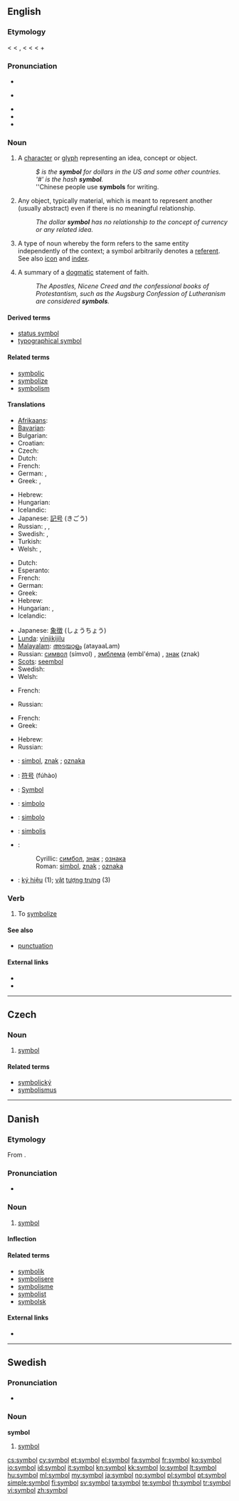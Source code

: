 {{also|Symbol}}
==English==
{{wikipedia|dab=Symbol (disambiguation)|mul=Symbol}}

===Etymology===
< {{etyl|fr}} {{term|symbole}} < {{etyl|la}} {{term|symbolus}}, {{term|symbolum||a sign, mark, token, symbol, in Late Latin also a creed}} < {{etyl|grc}} {{term|σύμβολον|sc=polytonic|tr=sumbolon||a sign by which one infers something; a  mark, token, badge, ticket, tally, check, a signal, watchword, outward sign}} < {{term|συμβάλλω|sc=polytonic|tr=sumballō||I throw together, dash together, compare, correspond, tally, come to a conclusion}} < {{term|σύν|sc=polytonic|tr=sun||with, together}} + {{term|βάλλω|sc=polytonic|tr=ballō||I throw, put}}

===Pronunciation===
* {{IPA|/sɪmbəɫ/}}
* {{a|US}} {{SAMPA|/sIm.bVl/}}
* {{audio|en-us-symbol.ogg|Audio (US)}}
* {{rhymes|ɪmbəl}}
* {{homophones|cymbal}}

===Noun===
{{en-noun}}

# A [[character]] or [[glyph]] representing an idea, concept or object.
#: ''$ is the '''symbol''' for dollars in the US and some other countries.''
#: '' '#' is the hash '''symbol'''.''
#: ''Chinese people use '''symbols''' for writing.
# Any object, typically material, which is meant to represent another (usually abstract) even if there is no meaningful relationship.
#: ''The dollar '''symbol''' has no relationship to the concept of currency or any related idea.''
# {{linguistics}} A type of noun whereby the form refers to the same entity independently of the context; a symbol arbitrarily denotes a [[referent]]. See also [[icon]] and [[index]].
# A summary of a [[dogmatic]] statement of faith.
#: ''The Apostles, Nicene Creed and the confessional books of Protestantism, such as the Augsburg Confession of Lutheranism are considered '''symbols'''.''

====Derived terms====
* [[status symbol]]
* [[typographical symbol]]

====Related terms====
* [[symbolic]]
* [[symbolize]]
* [[symbolism]]

====Translations====
{{trans-top|character or glyph}}
* [[Afrikaans]]: {{t|af|simbool}}
* [[Bavarian]]: {{tø|bar|Sümbol}}
* Bulgarian: {{t+|bg|символ|m|tr=símvol}}
* Croatian: {{t|hr|simbol}}
* Czech: {{t+|cs|symbol|m}}
* Dutch: {{t+|nl|symbool}}
* French: {{t+|fr|symbole|m}}
* German: {{t+|de|Symbol|n}}, {{t-|de|jel}}
* Greek: {{t+|el|σύμβολο|n|tr=sýmvolo}}, {{t+|el|έμβλημα|n|tr=émvlima}}
{{trans-mid}}
* Hebrew: {{t+|he|סמל|m|tr=sémel}}
* Hungarian: {{t+|hu|szimbólum}}
* Icelandic: {{t+|is|tákn|n}}
* Japanese: [[記号]] (きごう)
* Russian: {{t+|ru|символ|m|tr=símvol}}, {{t+|ru|эмблема|f|tr=embl'éma}}, {{t+|ru|знак|m|tr=znak}}
* Swedish: {{t+|sv|symbol|c}}, {{t+|sv|tecken|n}}
* Turkish: {{t+|tr|simge}}
* Welsh: {{t|cy|llythyren|f}}, {{t|cy|symbol|f}}
{{trans-bottom}}

{{trans-top|object meant to represent another}}
* Dutch: {{t+|nl|symbool}}
* Esperanto: {{t-|eo|simbolo|xs=Esperanto}}
* French: {{t+|fr|symbole|m}}
* German: {{t+|de|Symbol|n}}
* Greek: {{t+|el|σύμβολο|n|tr=sýmvolo}}
* Hebrew: {{t+|he|סמל|m|tr=sémel}}
* Hungarian: {{t+|hu|szimbólum}}, {{t+|hu|jelkép}}
* Icelandic: {{t+|is|tákn|n}}
{{trans-mid}}
* Japanese: [[象徴]] (しょうちょう)
* [[Lunda]]: [[yinjikijilu]]
* [[Malayalam]]: [[അടയാളം]] (atayaaLam)
* Russian: [[символ]] (símvol) {{m}}, [[эмблема]] (embl'éma) {{f}}, [[знак]] (znak) {{m}}
* [[Scots]]: [[seembol]]
* Swedish: {{t+|sv|symbol|c}}
* Welsh: {{t|cy|symbol|f}}
{{trans-bottom}}

{{trans-top|type of noun}}
* French: {{t+|fr|symbole|m}}
{{trans-mid}}
* Russian: {{t+|ru|символ|m|tr=símvol}}
{{trans-bottom}}

{{trans-top|summary of a dogmatic statement of faith}}
* French: {{t+|fr|symbole|m}}
* Greek: {{t+|el|σύμβολο|n|tr=sýmvolo}}
{{trans-mid}}
* Hebrew: {{t-|he|סממן|m|tr=sam'mán}}
* Russian: {{t+|ru|символ|m|tr=símvol}}
{{trans-bottom}}

{{checktrans-top}}
* {{ttbc|Bosnian}}: [[simbol]], [[znak]] {{m}}; [[oznaka]] {{f}}
* {{ttbc|Chinese}}: [[符号]] (fúhào)
* {{ttbc|German}}: [[Symbol]] {{n}}
* {{ttbc|Ido}}: [[simbolo]]
* {{ttbc|Italian}}: [[simbolo]] {{m}}
* {{ttbc|Lithuanian}}: [[simbolis]] {{m}}
* {{ttbc|Serbian}}:
*: Cyrillic: [[симбол]], [[знак]] {{m}}; [[ознака]] {{f}}
*: Roman: [[simbol]], [[znak]] {{m}}; [[oznaka]] {{f}}
* {{ttbc|Vietnamese}}: [[ký hiệu]] (1); [[vật]] [[tượng trưng]] (3)
{{trans-bottom}}

===Verb===
{{en-verb}}

# To [[symbolize]]

====See also====
* [[punctuation]]

====External links====
* {{R:Webster 1913}}
* {{R:Century 1911}}

----

==Czech==

===Noun===
{{cs-noun|g=m}}

# [[#English|symbol]]

====Related terms====
* [[symbolický]] {{m}}
* [[symbolismus]] {{m}}

----

==Danish==

===Etymology===
From {{etyl|grc|da}} {{term|σύμβολον||a sign by which one infers something; a  mark, token, badge, ticket, tally, check, a signal, watchword, outward sign|sc=polytonic|tr=symbolon|lang=grc}}.

===Pronunciation===
* {{IPA|/symboːl/|[symˈb̥oːˀl]|lang=da}}

===Noun===
{{da-noun|et|er}}

# [[symbol#English|symbol]]

====Inflection====
{{da-noun-infl|et|er}}

====Related terms====
* [[symbolik]]
* [[symbolisere]]
* [[symbolisme]]
* [[symbolist]]
* [[symbolsk]]

====External links====
* {{pedialite|lang=da}}

----

==Swedish==

===Pronunciation===
* {{audio|Sv-symbol.ogg|audio}}

===Noun===
{{sv-noun-reg-r-c|2=symbole}}
'''symbol'''

# [[symbol#English|symbol]]

[[Category:Symbols| ]]

[[cs:symbol]]
[[cy:symbol]]
[[et:symbol]]
[[el:symbol]]
[[fa:symbol]]
[[fr:symbol]]
[[ko:symbol]]
[[io:symbol]]
[[id:symbol]]
[[it:symbol]]
[[kn:symbol]]
[[kk:symbol]]
[[lo:symbol]]
[[lt:symbol]]
[[hu:symbol]]
[[ml:symbol]]
[[my:symbol]]
[[ja:symbol]]
[[no:symbol]]
[[pl:symbol]]
[[pt:symbol]]
[[simple:symbol]]
[[fi:symbol]]
[[sv:symbol]]
[[ta:symbol]]
[[te:symbol]]
[[th:symbol]]
[[tr:symbol]]
[[vi:symbol]]
[[zh:symbol]]